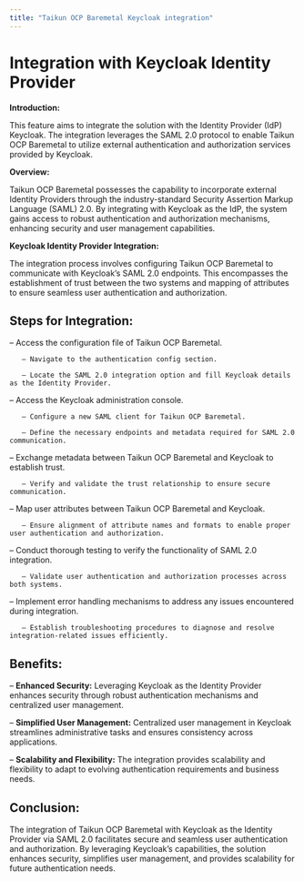 ```yaml
---
title: "Taikun OCP Baremetal Keycloak integration"
---
```


# Integration with Keycloak Identity Provider

**Introduction:**

This feature aims to integrate the solution with the Identity Provider (IdP) Keycloak. The integration leverages the SAML 2.0 protocol to enable Taikun OCP Baremetal to utilize external authentication and authorization services provided by Keycloak.

**Overview:**

Taikun OCP Baremetal possesses the capability to incorporate external Identity Providers through the industry-standard Security Assertion Markup Language (SAML) 2.0. By integrating with Keycloak as the IdP, the system gains access to robust authentication and authorization mechanisms, enhancing security and user management capabilities.

**Keycloak Identity Provider Integration:**

The integration process involves configuring Taikun OCP Baremetal to communicate with Keycloak’s SAML 2.0 endpoints. This encompasses the establishment of trust between the two systems and mapping of attributes to ensure seamless user authentication and authorization.

## **Steps for Integration:**

<Steps>
  <Step title="Configuration Setup:">
    – Access the configuration file of Taikun OCP Baremetal.

       – Navigate to the authentication config section.

       – Locate the SAML 2.0 integration option and fill Keycloak details as the Identity Provider.
  </Step>

  <Step title="Keycloak Configuration:">
    – Access the Keycloak administration console.

       – Configure a new SAML client for Taikun OCP Baremetal.

       – Define the necessary endpoints and metadata required for SAML 2.0 communication.
  </Step>

  <Step title="Trust Establishment:">
    – Exchange metadata between Taikun OCP Baremetal and Keycloak to establish trust.

       – Verify and validate the trust relationship to ensure secure communication.
  </Step>

  <Step title="Attribute Mapping:">
    – Map user attributes between Taikun OCP Baremetal and Keycloak.

       – Ensure alignment of attribute names and formats to enable proper user authentication and authorization.
  </Step>

  <Step title="Testing and Validation:">
    – Conduct thorough testing to verify the functionality of SAML 2.0 integration.

       – Validate user authentication and authorization processes across both systems.
  </Step>

  <Step title="Error Handling and Troubleshooting:">
    – Implement error handling mechanisms to address any issues encountered during integration.

       – Establish troubleshooting procedures to diagnose and resolve integration-related issues efficiently.
  </Step>
</Steps>

## Benefits:

– **Enhanced Security:** Leveraging Keycloak as the Identity Provider enhances security through robust authentication mechanisms and centralized user management.

– **Simplified User Management:** Centralized user management in Keycloak streamlines administrative tasks and ensures consistency across applications.

– **Scalability and Flexibility:** The integration provides scalability and flexibility to adapt to evolving authentication requirements and business needs.

## Conclusion:

The integration of Taikun OCP Baremetal with Keycloak as the Identity Provider via SAML 2.0 facilitates secure and seamless user authentication and authorization. By leveraging Keycloak’s capabilities, the solution enhances security, simplifies user management, and provides scalability for future authentication needs.